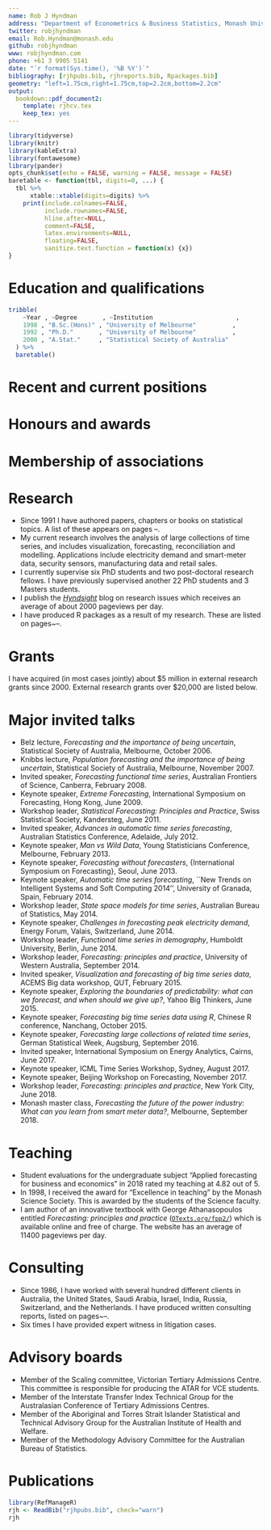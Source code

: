 ```yaml
---
name: Rob J Hyndman
address: "Department of Econometrics & Business Statistics, Monash University, VIC 3800, Australia."
twitter: robjhyndman
email: Rob.Hyndman@monash.edu
github: robjhyndman
www: robjhyndman.com
phone: +61 3 9905 5141
date: "`r format(Sys.time(), '%B %Y')`"
bibliography: [rjhpubs.bib, rjhreports.bib, Rpackages.bib]
geometry: "left=1.75cm,right=1.75cm,top=2.2cm,bottom=2.2cm"
output:
  bookdown::pdf_document2:
    template: rjhcv.tex
    keep_tex: yes
---
```


```r
library(tidyverse)
library(knitr)
library(kableExtra)
library(fontawesome)
library(pander)
opts_chunk$set(echo = FALSE, warning = FALSE, message = FALSE)
baretable <- function(tbl, digits=0, ...) {
  tbl %>%
	  xtable::xtable(digits=digits) %>%
    print(include.colnames=FALSE,
  	      include.rownames=FALSE,
  	      hline.after=NULL,
  	      comment=FALSE,
  	      latex.environments=NULL,
          floating=FALSE,
          sanitize.text.function = function(x) {x})
}
```

# Education and qualifications

```r
tribble(
    ~Year , ~Degree       , ~Institution                       ,
    1998 , "B.Sc.(Hons)" , "University of Melbourne"          ,
    1992 , "Ph.D."       , "University of Melbourne"          ,
    2000 , "A.Stat."     , "Statistical Society of Australia"
  ) %>%
  baretable()
```

# Recent and current positions

\begin{tabular}{lP{15cm}}
2019--&
  \textbf{Head},
  Department of Econometrics \& Business Statistics, Monash University.\\
2011--&
  \textbf{Editor},
  \textit{Journal of Statistical Software}. \\
2005--2018 &
  \textbf{Editor-in-Chief},
  \textit{International Journal of Forecasting}.\\
2005--2018 &
  \textbf{Director},
  International Institute of Forecasters.\\
2003--&
  \textbf{Professor of Statistics},
  Department of Econometrics \& Business Statistics, Monash University.
\end{tabular}


# Honours and awards

\begin{tabular}{ll}
2016 & KNAW Visiting Professor, TU/Eindhoven, Netherlands.\\
2010 & Dean's Award for excellence in innovation and external collaboration, Monash University.\\
2010 & HP Innovation Research Award.\\
2008 & Dean's award for excellence in research, Monash University.\\
2008 & Vice-Chancellor's award for postgraduate supervisor of the year, Monash University.\\
2007 & Knibbs Lecturer, Statistical Society of Australia (ACT branch).\\
2007 & Moran Medal for Statistical Science, Australian Academy of Science.\\
2006 & Belz Lecturer, Statistical Society of Australia (Victorian branch).\\
1998 & Award for excellence in teaching, Monash Science Society\\
1990 & Finalist, Channel Ten Young Achiever Awards\\
1988 & Dwights Prize in Statistics, University of Melbourne\\
1987 & Norma McArthur Prize in Statistics, University of Melbourne\\
1986 & Second Maurice H.\ Belz Prize in Statistics, University of Melbourne
\end{tabular}

# Membership of associations

\begin{tabular}{@{~$\bullet$~~}l}
Elected Member, International Statistical Institute.\\
Member, International Institute of Forecasters.\\
Member, International Association for Statistical Computing.\\
Member, Statistical Society of Australia.
\end{tabular}

# Research

 * Since 1991 I have authored \ref{sumpapers} papers, chapters or books on statistical topics. A list of these appears on pages \pageref{papersstart}--\pageref{papersend}.
 * My current research involves the analysis of large collections of time series, and includes visualization, forecasting, reconciliation and modelling. Applications include electricity demand and smart-meter data, security sensors, manufacturing data and retail sales.
 * I currently supervise six PhD students and two post-doctoral research fellows. I have previously supervised another 22 PhD students and 3 Masters students.
 * I publish the [*Hyndsight*](https://robjhyndman.com/hyndsight) blog on research issues which receives an average of about 2000 pageviews per day.
 * I have produced \ref{sumsoftware} R packages as a result of my research. These are listed on pages~\pageref{sumreports}--\pageref{sumsoftware}.

# Grants

I have acquired (in most cases jointly) about $5 million in external research grants since 2000. External research grants over $20,000 are listed below.

\def\next{\\\\[-0.2cm]}
\begin{tabular}{@{}lP{13.3cm}r@{}}
\toprule
2000 & R.J. Hyndman. ``Forecasting Telstra market share''. \emph{Funding from Telstra Australia.} &\$31,000
\next
2000 & R.J. Hyndman. ``Electricity demand forecasting''. \emph{Funding from TXU.} & \$27,933
\next
2001--2002 & R.J. Hyndman. ``Injury management pilot evaluation''. \emph{Funding from Workcover NSW.} &\$42,182
\next
2002 & R.J. Hyndman. ``Evaluation of PBS Forward Estimates methodology''. \emph{Funding from Department of Health and Ageing.} &\$55,341
\next
2004--2008 & R.J. Hyndman. ``Analysis of NPS interventions''. \emph{Funding from the National Prescribing Service.} &\$120,000
\next
2004--2006 & G.M. Martin, R.D. Snyder and R.J. Hyndman. ``New approaches to the analysis of count time series''. \emph{Funding from the Australian Research Council.} &\$172,317
\next
2006--2010 & R.J. Hyndman and G. Athanasopoulos. ``Tourism Forecasting''. \emph{Funding from Tourism Australia and the Sustainable Tourism Cooperative Research Centre.} &\$312,017
\next
2007--2010 & R.J. Hyndman, ``Peak energy demand forecasting''. \emph{Funding from the Electricity Supply Industry Planning Council, Victorian Energy Corporation, Western Power and the Australian Energy Market Operator.} &\$606,995
\next
2008 & R.J. Hyndman. ``PBS Forecasting Model Review''. \emph{Funding from the Commonwealth Department of Health and Ageing.} &\$46,514
\next
2009--2011 & Erbas, B., Abramson, M., Tang, M., Allen, K., Newbigin, E., Dharmage, S., Hyndman, R.J. ``The impact of outdoor aeroallergen exposure on asthma exacerbations in children and adolescents''. \emph{Funding from the National Health and Medical Research Council.} &\$454,550
\next
2010--2011 & R.J. Hyndman. ``New methods for hierarchical forecasting with application to HP business forecasting''. *Funding from the HP Labs Innovation Research Program*. &US\$27,800
\next
2011--2015 & R.J. Hyndman, ``Energy demand forecasting''. \emph{Funding from the Australian Energy Market Operator.} &\$1,106,900
\next
2011--2013 & R.J. Hyndman and S. Fan, ``Development of electricity peak demand and energy forecasts for the SWIS''. \emph{Funding from the Independent Market Operator (Western Australia)}. &\$93,450
\next
2013--2016 & K.A. Smith-Miles, R.J. Hyndman, L. Villanova and M. Kah. ``Optimising experimental design for robust product development: a cast study for high-efficiency energy generation''. *ARC Linkage Grant with Ceramic Fuel Cells Ltd*. & \$362,389
\next
2014--2017 & A.N. Panagiotelis, G. Athanasopoulos, R.J. Hyndman, F. Vahid. ``Macroeconomic forecasting in a `Big Data' world''. *ARC Discovery Grant*.& \$451,034
\next
2017--2018 & R.J. Hyndman, S. Ben Taieb, C. Bergmeir. ``Demand forecasting for large-scale dynamic hierarchies in a big data environment'' *Funding from Huawei Innovation Research Program* & \$86,586
\next
2017--2019&  R.J. Hyndman, D. Cook, P. Toscas. ``RiskLab Projects: Econometrics''. \emph{RiskLab at Data61}. & \$151,200
\next
2017--2019 & K.A. Smith-Miles, R.J. Hyndman, M. Munoz Acosta, J. Katsifolis. ``Intruder Alert! Detecting and classifying events in noisy time series''. *ARC Linkage Grant*. & \$204,000
\next
2017--2021 & Hall, P., Bartlett, P., Bean, N., Burrage, K., DeGier, J., Delaigle, A., Forrester, P., Geweke, J., Kohn, R., Kroese, D., Mengersen, K., Pettit, A., Pollett, P., Roughan, M., Ryan, L., Taylor, P., Turner, I., Wand, M., Garoni, T., Smith-Miles, K. A., Caley, M., Churches, T., Elazar, D., Gupta, A., Harch, B., Tam, S., Weegberg, K., Willinger, W. \& Hyndman, R.J. *ARC Centre of Excellence for Mathematical and Statistical Frontiers* & \$554,329
\\
\bottomrule
\end{tabular}

# Major invited talks

  * Belz lecture, *Forecasting and the importance of being uncertain*, Statistical Society of Australia, Melbourne, October 2006.
  * Knibbs lecture, *Population forecasting and the importance of being uncertain*, Statistical Society of Australia, Melbourne, November 2007.
  * Invited speaker, *Forecasting functional time series*, Australian Frontiers of Science, Canberra, February 2008.
  * Keynote speaker, *Extreme Forecasting*, International Symposium on Forecasting, Hong Kong, June 2009.
  * Workshop leader, *Statistical Forecasting: Principles and Practice*, Swiss Statistical Society, Kandersteg, June 2011.
  * Invited speaker, *Advances in automatic time series forecasting*, Australian Statistics Conference, Adelaide, July 2012.
  * Keynote speaker, *Man vs Wild Data*, Young Statisticians Conference, Melbourne, February 2013.
  * Keynote speaker, *Forecasting without forecasters*, {International Symposium on Forecasting}, Seoul, June 2013.
  * Keynote speaker, *Automatic time series forecasting*,  ``New Trends on Intelligent Systems and Soft Computing 2014'', University of Granada, Spain, February 2014.
  * Workshop leader, *State space models for time series*, Australian Bureau of Statistics, May 2014.
  * Keynote speaker, *Challenges in forecasting peak electricity demand*, Energy Forum, Valais, Switzerland, June 2014.
  * Workshop leader, *Functional time series in demography*, Humboldt University, Berlin, June 2014.
  * Workshop leader, *Forecasting: principles and practice*, University of Western Australia, September 2014.
  * Invited speaker, *Visualization and forecasting of big time series data*,   ACEMS Big data workshop, QUT, February 2015.
  * Keynote speaker,  *Exploring the boundaries of predictability: what can we forecast, and when should we give up?*, Yahoo Big Thinkers, June 2015.
  * Keynote speaker, *Forecasting big time series data using R*, Chinese R conference, Nanchang, October 2015.
  * Keynote speaker, *Forecasting large collections of related time series*, German Statistical Week, Augsburg, September 2016.
  * Invited speaker, International Symposium on Energy Analytics, Cairns, June 2017.
  * Keynote speaker, ICML Time Series Workshop, Sydney, August 2017.
  * Keynote speaker, Beijing Workshop on Forecasting, November 2017.
  * Workshop leader, *Forecasting: principles and practice*, New York City, June 2018.
  * Monash master class, *Forecasting the future of the power industry: What can you learn from smart meter data?*, Melbourne, September 2018.


# Teaching

  * Student evaluations for the undergraduate subject "Applied forecasting for business and economics" in 2018 rated my teaching at 4.82 out of 5.
  * In 1998, I received the award for "Excellence in teaching" by the Monash Science Society. This is awarded by the students of the Science faculty.
  * I am author of an innovative textbook with George Athanasopoulos entitled *Forecasting: principles and practice* ([`OTexts.org/fpp2/`](https://OTexts.org/fpp2)) which is available online and free of charge. The website has an average of 11400 pageviews per day.

# Consulting

  * Since 1986, I have worked with several hundred different clients in Australia, the United States, Saudi Arabia, Israel, India, Russia, Switzerland, and the Netherlands. I have produced \ref{sumreports} written consulting reports, listed on pages~\pageref{consulting}--\pageref{sumreports}.
  * Six times I have provided expert witness in litigation cases.

# Advisory boards

  * Member of the Scaling committee, Victorian Tertiary Admissions Centre. This committee is responsible for producing the ATAR for VCE students.
  * Member of the Interstate Transfer Index Technical Group for the Australasian Conference of Tertiary Admissions Centres.
  * Member of the Aboriginal and Torres Strait Islander Statistical and Technical Advisory Group for the Australian Institute of Health and Welfare.
  * Member of the Methodology Advisory Committee for the Australian Bureau of Statistics.


# Publications

```r
library(RefManageR)
rjh <- ReadBib("rjhpubs.bib", check="warn")
rjh
```

